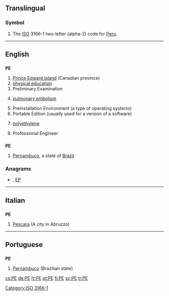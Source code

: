 {{also|Appendix:Variations of "pe"}}
==Translingual==
===Symbol===
{{infl|mul|symbol}}
# The [[ISO]] 3166-1 two-letter (alpha-2) code for [[Peru]].

[[Category:ISO 3166-1]]
----

==English==

==={{initialism}}===
'''PE'''

# [[Prince Edward Island]] (Canadian province)
# [[physical education]]
# Preliminary Examination
# {{pathology}} [[pulmonary embolism]]
# Preinstallation Environment (a type of operating systems)
# Portable Edition (usually used for a version of a software)
# {{organic compound}} [[polyethylene]]
# Professional Engineer

==={{abbreviation}}===
'''PE'''

# [[Pernambuco]], a state of [[Brazil]]

===Anagrams===
* {{alphagram|[[ep#English|ep]]}} , [[EP#English|EP]]


----

==Italian==

==={{abbreviation|Italian}}===
'''PE'''

# [[Pescara]] (A city in Abruzzo)

----

==Portuguese==

==={{abbreviation|Portuguese}}===
'''PE'''

# [[Pernambuco]] (Brazilian state)

[[cs:PE]]
[[de:PE]]
[[fr:PE]]
[[pt:PE]]
[[fi:PE]]
[[sv:PE]]
[[tr:PE]]